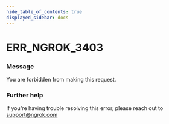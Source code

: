 ```yaml
---
hide_table_of_contents: true
displayed_sidebar: docs
---
```



# ERR_NGROK_3403

### Message

You are forbidden from making this request.

### Further help

If you're having trouble resolving this error, please reach out to [support@ngrok.com](mailto:support@ngrok.com?subject=Help%20with%20ERR_NGROK_3403)

<ErrorDetails error="err_ngrok_3403" />
